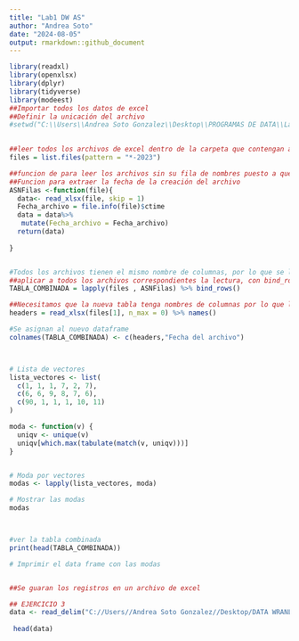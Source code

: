 ---
title: "Lab1 DW AS"
author: "Andrea Soto"
date: "2024-08-05"
output: rmarkdown::github_document
---

```{r, cache=TRUE}
library(readxl)
library(openxlsx)
library(dplyr)
library(tidyverse)
library(modeest)
##Importar todos los datos de excel 
##Definir la unicación del archivo 
#setwd("C:\\Users\\Andrea Soto Gonzalez\\Desktop\\PROGRAMAS DE DATA\\Lab1")

 
##leer todos los archivos de excel dentro de la carpeta que contengan al final -2023
files = list.files(pattern = "*-2023")

##funcion de para leer los archivos sin su fila de nombres puesto a que todos poseen el mismo 
##Funcion para extraer la fecha de la creación del archivo 
ASNFilas <-function(file){
  data<- read_xlsx(file, skip = 1)
  Fecha_archivo = file.info(file)$ctime
  data = data%>%
   mutate(Fecha_archivo = Fecha_archivo)
  return(data)
  
}


#Todos los archivos tienen el mismo nombre de columnas, por lo que se lo establecemos a la tabla combinada 
##aplicar a todos los archivos correspondientes la lectura, con bind_rows se hacen las observaciones por filas 
TABLA_COMBINADA = lapply(files , ASNFilas) %>% bind_rows()

##Necesitamos que la nueva tabla tenga nombres de columnas por lo que leemos la del primer archivo
headers = read_xlsx(files[1], n_max = 0) %>% names()

#Se asignan al nuevo dataframe 
colnames(TABLA_COMBINADA) <- c(headers,"Fecha del archivo")



# Lista de vectores 
lista_vectores <- list(
  c(1, 1, 1, 7, 2, 7),
  c(6, 6, 9, 8, 7, 6),
  c(90, 1, 1, 1, 10, 11)
)

moda <- function(v) {
  uniqv <- unique(v)
  uniqv[which.max(tabulate(match(v, uniqv)))]
}


# Moda por vectores 
modas <- lapply(lista_vectores, moda)

# Mostrar las modas
modas 



#ver la tabla combinada 
print(head(TABLA_COMBINADA))

# Imprimir el data frame con las modas 


##Se guaran los registros en un archivo de excel 


```


```{r, cache=TRUE}
## EJERCICIO 3
data <- read_delim("C://Users//Andrea Soto Gonzalez//Desktop/DATA WRANLING//INE_PARQUE_VEHICULAR_080219.txt", delim = "|")
 
 head(data)
```

